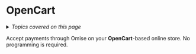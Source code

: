 ---
---

# OpenCart

<details>
  <summary><em>Topics covered on this page</em></summary>

- [Supported versions](#supported-versions)
- [Supported payment methods](#supported-payment-methods)
- [Installation](#installation)
- [Configuration](#configuration)
  - [Enabling 3DS](#enabling-3ds)
- [Customization](#customization)
- [Support](#support)

</details>

Accept payments through Omise on your **OpenCart**-based online store. No programming is required.
